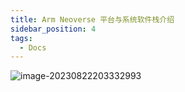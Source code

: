 ---
title: Arm Neoverse 平台与系统软件栈介绍
sidebar_position: 4
tags:
  - Docs
---

![image-20230822203332993](https://zhuyaguang-1308110266.cos.ap-shanghai.myqcloud.com/img/image-20230822203332993.png)
